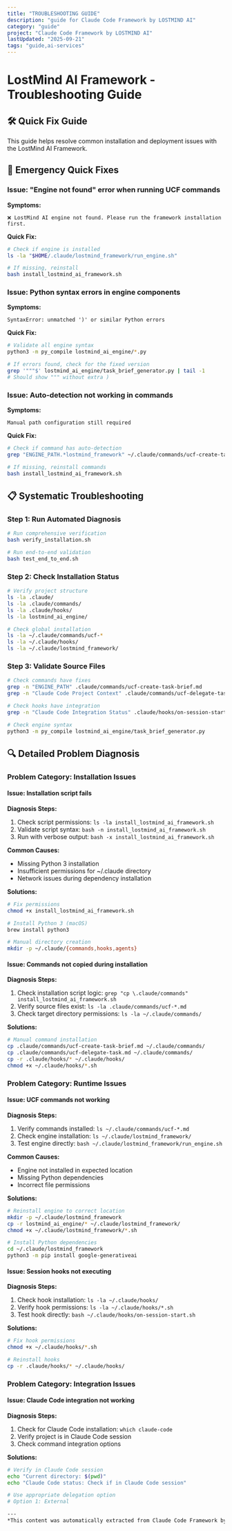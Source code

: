 ```yaml
---
title: "TROUBLESHOOTING GUIDE"
description: "guide for Claude Code Framework by LOSTMIND AI"
category: "guide"
project: "Claude Code Framework by LOSTMIND AI"
lastUpdated: "2025-09-21"
tags: "guide,ai-services"
---
```


# LostMind AI Framework - Troubleshooting Guide

## 🛠 Quick Fix Guide

This guide helps resolve common installation and deployment issues with the LostMind AI Framework.

## 🚨 Emergency Quick Fixes

### Issue: "Engine not found" error when running UCF commands

**Symptoms:**
```
❌ LostMind AI engine not found. Please run the framework installation first.
```

**Quick Fix:**
```bash
# Check if engine is installed
ls -la "$HOME/.claude/lostmind_framework/run_engine.sh"

# If missing, reinstall
bash install_lostmind_ai_framework.sh
```

### Issue: Python syntax errors in engine components

**Symptoms:**
```
SyntaxError: unmatched ')' or similar Python errors
```

**Quick Fix:**
```bash
# Validate all engine syntax
python3 -m py_compile lostmind_ai_engine/*.py

# If errors found, check for the fixed version
grep '"""$' lostmind_ai_engine/task_brief_generator.py | tail -1
# Should show """ without extra )
```

### Issue: Auto-detection not working in commands

**Symptoms:**
```
Manual path configuration still required
```

**Quick Fix:**
```bash
# Check if command has auto-detection
grep "ENGINE_PATH.*lostmind_framework" ~/.claude/commands/ucf-create-task-brief.md

# If missing, reinstall commands
bash install_lostmind_ai_framework.sh
```

## 📋 Systematic Troubleshooting

### Step 1: Run Automated Diagnosis

```bash
# Run comprehensive verification
bash verify_installation.sh

# Run end-to-end validation
bash test_end_to_end.sh
```

### Step 2: Check Installation Status

```bash
# Verify project structure
ls -la .claude/
ls -la .claude/commands/
ls -la .claude/hooks/
ls -la lostmind_ai_engine/

# Check global installation
ls -la ~/.claude/commands/ucf-*
ls -la ~/.claude/hooks/
ls -la ~/.claude/lostmind_framework/
```

### Step 3: Validate Source Files

```bash
# Check commands have fixes
grep -n "ENGINE_PATH" .claude/commands/ucf-create-task-brief.md
grep -n "Claude Code Project Context" .claude/commands/ucf-delegate-task.md

# Check hooks have integration
grep -n "Claude Code Integration Status" .claude/hooks/on-session-start.sh

# Check engine syntax
python3 -m py_compile lostmind_ai_engine/task_brief_generator.py
```

## 🔍 Detailed Problem Diagnosis

### Problem Category: Installation Issues

#### Issue: Installation script fails

**Diagnosis Steps:**
1. Check script permissions: `ls -la install_lostmind_ai_framework.sh`
2. Validate script syntax: `bash -n install_lostmind_ai_framework.sh`
3. Run with verbose output: `bash -x install_lostmind_ai_framework.sh`

**Common Causes:**
- Missing Python 3 installation
- Insufficient permissions for ~/.claude directory
- Network issues during dependency installation

**Solutions:**
```bash
# Fix permissions
chmod +x install_lostmind_ai_framework.sh

# Install Python 3 (macOS)
brew install python3

# Manual directory creation
mkdir -p ~/.claude/{commands,hooks,agents}
```

#### Issue: Commands not copied during installation

**Diagnosis Steps:**
1. Check installation script logic: `grep "cp \.claude/commands" install_lostmind_ai_framework.sh`
2. Verify source files exist: `ls -la .claude/commands/ucf-*.md`
3. Check target directory permissions: `ls -la ~/.claude/commands/`

**Solutions:**
```bash
# Manual command installation
cp .claude/commands/ucf-create-task-brief.md ~/.claude/commands/
cp .claude/commands/ucf-delegate-task.md ~/.claude/commands/
cp -r .claude/hooks/* ~/.claude/hooks/
chmod +x ~/.claude/hooks/*.sh
```

### Problem Category: Runtime Issues

#### Issue: UCF commands not working

**Diagnosis Steps:**
1. Verify commands installed: `ls ~/.claude/commands/ucf-*.md`
2. Check engine installation: `ls ~/.claude/lostmind_framework/`
3. Test engine directly: `bash ~/.claude/lostmind_framework/run_engine.sh`

**Common Causes:**
- Engine not installed in expected location
- Missing Python dependencies
- Incorrect file permissions

**Solutions:**
```bash
# Reinstall engine to correct location
mkdir -p ~/.claude/lostmind_framework
cp -r lostmind_ai_engine/* ~/.claude/lostmind_framework/
chmod +x ~/.claude/lostmind_framework/*.sh

# Install Python dependencies
cd ~/.claude/lostmind_framework
python3 -m pip install google-generativeai
```

#### Issue: Session hooks not executing

**Diagnosis Steps:**
1. Check hook installation: `ls -la ~/.claude/hooks/`
2. Verify hook permissions: `ls -la ~/.claude/hooks/*.sh`
3. Test hook directly: `bash ~/.claude/hooks/on-session-start.sh`

**Solutions:**
```bash
# Fix hook permissions
chmod +x ~/.claude/hooks/*.sh

# Reinstall hooks
cp -r .claude/hooks/* ~/.claude/hooks/
```

### Problem Category: Integration Issues

#### Issue: Claude Code integration not working

**Diagnosis Steps:**
1. Check for Claude Code installation: `which claude-code`
2. Verify project is in Claude Code session
3. Check command integration options

**Solutions:**
```bash
# Verify in Claude Code session
echo "Current directory: $(pwd)"
echo "Claude Code status: Check if in Claude Code session"

# Use appropriate delegation option
# Option 1: External 

---
*This content was automatically extracted from Claude Code Framework by LOSTMIND AI. For the most up-to-date information, refer to the source project.*
